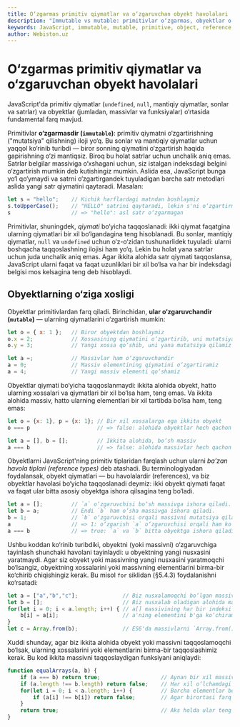 ```yaml
---
title: O‘zgarmas primitiv qiymatlar va o‘zgaruvchan obyekt havolalari
description: "Immutable vs mutable: primitivlar o‘zgarmas, obyektlar o‘zgaruvchan; qiymat bo‘yicha va havola bo‘yicha taqqoslash; nusxalash, havola bilan ishlash va tenglik."
keywords: JavaScript, immutable, mutable, primitive, object, reference, equality, copy, comparison
author: Webiston.uz
---
```


# O‘zgarmas primitiv qiymatlar va o‘zgaruvchan obyekt havolalari

JavaScript'da primitiv qiymatlar (`undefined`, `null`, mantiqiy qiymatlar, sonlar va satrlar) va obyektlar (jumladan, massivlar va funksiyalar) o‘rtasida fundamental farq mavjud.

Primitivlar **o‘zgarmasdir (`immutable`)**: primitiv qiymatni o‘zgartirishning ("mutatsiya" qilishning) iloji yo‘q. Bu sonlar va mantiqiy qiymatlar uchun yaqqol ko‘rinib turibdi — biror sonning qiymatini o‘zgartirish haqida gapirishning o‘zi mantiqsiz. Biroq bu holat satrlar uchun unchalik aniq emas. Satrlar belgilar massiviga o‘xshagani uchun, siz istalgan indeksdagi belgini o‘zgartirish mumkin deb kutishingiz mumkin. Aslida esa, JavaScript bunga yo‘l qo‘ymaydi va satrni o‘zgartirgandek tuyuladigan barcha satr metodlari aslida yangi satr qiymatini qaytaradi. Masalan:

```js
let s = "hello";    // Kichik harflardagi matndan boshlaymiz
s.toUpperCase();    // "HELLO" satrini qaytaradi, lekin s'ni o‘zgartirmaydi
s                   // => "hello": asl satr o‘zgarmagan
```

Primitivlar, shuningdek, _qiymati_ bo‘yicha taqqoslanadi: ikki qiymat faqatgina ularning qiymatlari bir xil bo‘lgandagina teng hisoblanadi. Bu sonlar, mantiqiy qiymatlar, `null` va `undefined` uchun o‘z-o‘zidan tushunarlidek tuyuladi: ularni boshqacha taqqoslashning ilojisi ham yo‘q. Lekin bu holat yana satrlar uchun juda unchalik aniq emas. Agar ikkita alohida satr qiymati taqqoslansa, JavaScript ularni faqat va faqat uzunliklari bir xil bo‘lsa va har bir indeksdagi belgisi mos kelsagina teng deb hisoblaydi.

## Obyektlarning o‘ziga xosligi

Obyektlar primitivlardan farq qiladi. Birinchidan, **ular o‘zgaruvchandir (`mutable`)** — ularning qiymatlarini o‘zgartirish mumkin:

``` js
let o = { x: 1 };   // Biror obyektdan boshlaymiz
o.x = 2;            // Xossasining qiymatini o‘zgartirib, uni mutatsiya qilamiz
o.y = 3;            // Yangi xossa qo‘shib, uni yana mutatsiya qilamiz

let a =;            // Massivlar ham o‘zgaruvchandir
a = 0;              // Massiv elementining qiymatini o‘zgartiramiz
a = 4;              // Yangi massiv elementi qo‘shamiz
```

Obyektlar qiymati bo‘yicha taqqoslanmaydi: ikkita alohida obyekt, hatto ularning xossalari va qiymatlari bir xil bo‘lsa ham, teng emas. Va ikkita alohida massiv, hatto ularning elementlari bir xil tartibda bo‘lsa ham, teng emas:

``` js
let o = {x: 1}, p = {x: 1}; // Bir xil xossalarga ega ikkita obyekt
o === p                     // => false: alohida obyektlar hech qachon teng bo‘lmaydi

let a = [], b = [];         // Ikkita alohida, bo‘sh massiv
a === b                     // => false: alohida massivlar hech qachon teng bo‘lmaydi
```

Obyektlarni JavaScript'ning primitiv tiplaridan farqlash uchun ularni _ba’zan havola tiplari (reference types)_ deb atashadi. Bu terminologiyadan foydalansak, obyekt qiymatlari — bu havolalardir (references), va biz obyektlar havolasi bo‘yicha taqqoslanadi deymiz: ikki obyekt qiymati faqat va faqat ular bitta asosiy obyektga ishora qilsagina teng bo‘ladi.

``` js
let a = [];         // `a` o‘zgaruvchisi bo‘sh massivga ishora qiladi.
let b = a;          // Endi `b` ham o‘sha massivga ishora qiladi.
b = 1;              // `b` o‘zgaruvchisi orqali massivni mutatsiya qilamiz.
a                   // => 1: o‘zgarish `a` o‘zgaruvchisi orqali ham ko‘rinadi.
a === b             // => true: `a` va `b` bitta obyektga ishora qiladi, shuning uchun ular teng.
```

Ushbu koddan ko‘rinib turibdiki, obyektni (yoki massivni) o‘zgaruvchiga tayinlash shunchaki havolani tayinlaydi: u obyektning yangi nusxasini yaratmaydi. Agar siz obyekt yoki massivning yangi nusxasini yaratmoqchi bo‘lsangiz, obyektning xossalarini yoki massivning elementlarini birma-bir ko‘chirib chiqishingiz kerak. Bu misol `for` siklidan (§5.4.3) foydalanishni ko‘rsatadi:

```js
let a = ["a","b","c"];              // Biz nusxalamoqchi bo‘lgan massiv
let b = [];                         // Biz nusxalab oladigan alohida massiv
for(let i = 0; i < a.length; i++) { // a[] massivining har bir indeksi uchun
    b[i] = a[i];                    // a'ning elementini b'ga ko‘chiramiz
}
let c = Array.from(b);              // ES6'da massivlarni `Array.from()` bilan nusxalash mumkin
```

Xuddi shunday, agar biz ikkita alohida obyekt yoki massivni taqqoslamoqchi bo‘lsak, ularning xossalarini yoki elementlarini birma-bir taqqoslashimiz kerak. Bu kod ikkita massivni taqqoslaydigan funksiyani aniqlaydi:

``` js
function equalArrays(a, b) {
    if (a === b) return true;                   // Aynan bir xil massivlar teng
    if (a.length !== b.length) return false;    // Har xil o‘lchamdagi massivlar teng emas
    for(let i = 0; i < a.length; i++) {         // Barcha elementlar bo‘ylab sikl
        if (a[i] !== b[i]) return false;        // Agar birortasi farq qilsa, massivlar teng emas
    }
    return true;                                // Aks holda ular teng
}
```